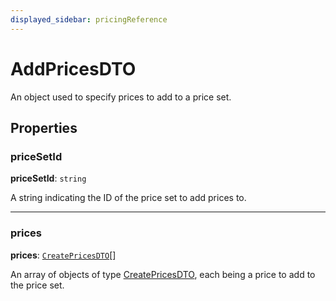```yaml
---
displayed_sidebar: pricingReference
---
```


# AddPricesDTO

An object used to specify prices to add to a price set.

## Properties

### priceSetId

 **priceSetId**: `string`

A string indicating the ID of the price set to add prices to.

___

### prices

 **prices**: [`CreatePricesDTO`](CreatePricesDTO.mdx)[]

An array of objects of type [CreatePricesDTO](CreatePricesDTO.mdx), each being a price to add to the price set.

